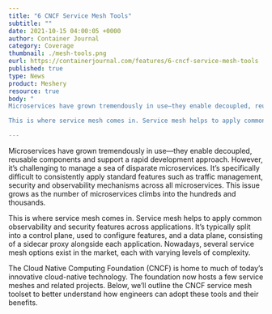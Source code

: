 ```yaml
---
title: "6 CNCF Service Mesh Tools"
subtitle: ""
date: 2021-10-15 04:00:05 +0000
author: Container Journal
category: Coverage
thumbnail: ./mesh-tools.png
eurl: https://containerjournal.com/features/6-cncf-service-mesh-tools
published: true
type: News
product: Meshery
resource: true
body: "
Microservices have grown tremendously in use—they enable decoupled, reusable components and support a rapid development approach. However, it’s challenging to manage a sea of disparate microservices. It’s specifically difficult to consistently apply standard features such as traffic management, security and observability mechanisms across all microservices. This issue grows as the number of microservices climbs into the hundreds and thousands.

This is where service mesh comes in. Service mesh helps to apply common observability and security features across applications. It’s typically split into a control plane, used to configure features, and a data plane, consisting of a sidecar proxy alongside each application. Nowadays, several service mesh options exist in the market, each with varying levels of complexity."

---
```



<NewsWrapper>

Microservices have grown tremendously in use—they enable decoupled, reusable components and support a rapid development approach. However, it’s challenging to manage a sea of disparate microservices. It’s specifically difficult to consistently apply standard features such as traffic management, security and observability mechanisms across all microservices. This issue grows as the number of microservices climbs into the hundreds and thousands.

This is where service mesh comes in. Service mesh helps to apply common observability and security features across applications. It’s typically split into a control plane, used to configure features, and a data plane, consisting of a sidecar proxy alongside each application. Nowadays, several service mesh options exist in the market, each with varying levels of complexity.

The Cloud Native Computing Foundation (CNCF) is home to much of today’s innovative cloud-native technology. The foundation now hosts a few service meshes and related projects. Below, we’ll outline the CNCF service mesh toolset to better understand how engineers can adopt these tools and their benefits.

</NewsWrapper>
